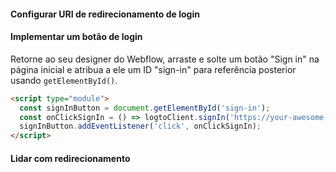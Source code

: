 

<SignInFlowSummary />

#### Configurar URI de redirecionamento de login

<ConfigureRedirectUri
  figureSrc={redirectUriFigure}
  redirectUri="https://your-awesome-site.webflow.io/callback"
/>

#### Implementar um botão de login

Retorne ao seu designer do Webflow, arraste e solte um botão "Sign in" na página inicial e atribua a ele um ID "sign-in" para referência posterior usando `getElementById()`.

```html
<script type="module">
  const signInButton = document.getElementById('sign-in');
  const onClickSignIn = () => logtoClient.signIn('https://your-awesome-site.webflow.io/callback');
  signInButton.addEventListener('click', onClickSignIn);
</script>
```

#### Lidar com redirecionamento

<HandleRedirect />
